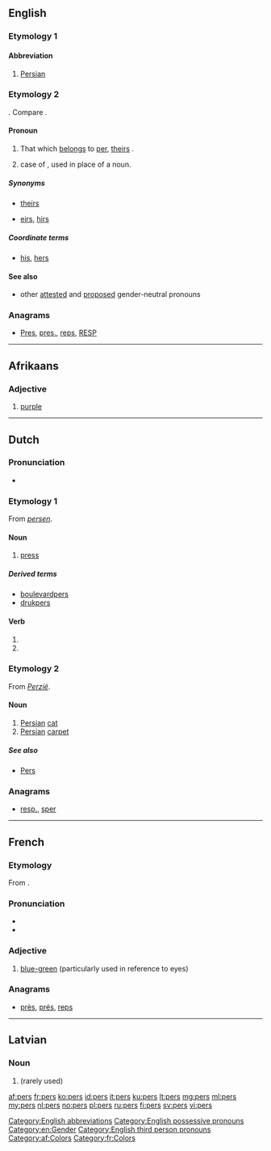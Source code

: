 {{also|Pers}}
==English==
===Etymology 1===

====Abbreviation====
{{en-abbr}}

# [[Persian]]

===Etymology 2===
{{compound|per|'s}}. Compare {{term|hers}}.

====Pronoun====
{{en-pron|desc=possessive pronoun}}

# {{context|neologism}} That which [[belong]]s to [[per]], [[theirs]] {{qualifier|singular}}. 
# {{non-gloss definition|Possessive}} case of {{term|per}}, used in place of a noun. 

=====Synonyms=====
* {{qualifier|singular}} [[theirs]]
* {{qualifier|neologism}} [[eirs]], [[hirs]]

=====Coordinate terms=====
* {{sense|possessive of per}} [[his]], [[hers]]

====See also====
* other [[Appendix:English third-person singular pronouns|attested]] and [[Wiktionary:List of protologisms by topic/third person singular gender neutral pronouns|proposed]] gender-neutral pronouns

===Anagrams===
* [[Pres#English|Pres]], [[pres.#English|pres.]], [[reps#English|reps]], [[RESP#English|RESP]]

[[Category:English abbreviations]]
[[Category:English possessive pronouns]]
[[Category:en:Gender]]
[[Category:English third person pronouns]]

----

==Afrikaans==

===Adjective===
{{af-adj|sup=perste}}

# [[purple]]

[[Category:af:Colors]]

----

==Dutch==

===Pronunciation===
* {{rhymes|ɛrs|lang=nl}}

===Etymology 1===
From ''[[persen]]''.

====Noun====
{{nl-noun|m|persen|persje}}

# [[press]]

=====Derived terms=====
* [[boulevardpers]]
* [[drukpers]]

====Verb====
{{head|nl}}

# {{nl-verb form of|p=1|n=sg|t=pres|m=ind|persen}}
# {{nl-verb form of|m=imp|persen}}

===Etymology 2===
From ''[[Perzië]]''.

====Noun====
{{nl-noun|m|perzen|persje}}

# [[Persian]] [[cat]]
# [[Persian]] [[carpet]]

=====See also=====
* [[Pers]]

===Anagrams===
* [[resp.#Dutch|resp.]], [[sper#Dutch|sper]]

----

==French==
===Etymology===
From {{etyl|LL.|fr}} {{term|persus||Persian|lang=la}}.

===Pronunciation===
* {{IPA|/pɛʁ/|lang=fr}}
*{{homophones|pair|paire|père|perd|lang=fr}}

===Adjective===
{{fr-adj|mp=pers}}

# {{context|literary|lang=fr}} [[blue-green]] (particularly used in reference to eyes)

===Anagrams===
* [[près#French|près]], [[prés#French|prés]], [[reps#French|reps]]

[[Category:fr:Colors]]

----

==Latvian==

===Noun===
{{head|lv|noun form|g=m}}

# {{lv-inflection of|peri|nom|s}} (rarely used)

[[af:pers]]
[[fr:pers]]
[[ko:pers]]
[[id:pers]]
[[it:pers]]
[[ku:pers]]
[[lt:pers]]
[[mg:pers]]
[[ml:pers]]
[[my:pers]]
[[nl:pers]]
[[no:pers]]
[[pl:pers]]
[[ru:pers]]
[[fi:pers]]
[[sv:pers]]
[[vi:pers]]